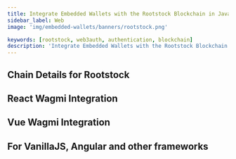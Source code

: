 ```yaml
---
title: Integrate Embedded Wallets with the Rootstock Blockchain in JavaScript
sidebar_label: Web
image: 'img/embedded-wallets/banners/rootstock.png'

keywords: [rootstock, web3auth, authentication, blockchain]
description: 'Integrate Embedded Wallets with the Rootstock Blockchain in JavaScript | Embedded Wallets'
---
```



## Chain Details for Rootstock

<ChainDetailsRootstock />

## React Wagmi Integration

<ReactWagmiIntegration />

## Vue Wagmi Integration

<VueWagmiIntegration />

## For VanillaJS, Angular and other frameworks

<JsBlockchainMethods />
